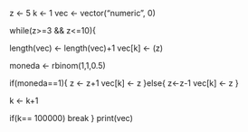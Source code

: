 z <- 5
k <- 1
vec <- vector("numeric", 0)

while(z>=3 && z<=10){
  
  length(vec) <- length(vec)+1
  vec[k] <- (z)
  
  moneda <- rbinom(1,1,0.5)
 
  if(moneda==1){ 
    z <- z+1
    vec[k] <- z
  }else{
  z<-z-1
  vec[k] <- z
  }
  
  k <- k+1

  if(k== 100000) break
}
print(vec)
